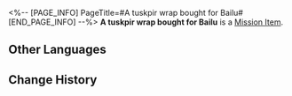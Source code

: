 <%-- [PAGE_INFO]
PageTitle=#A tuskpir wrap bought for Bailu#
[END_PAGE_INFO] --%>
{{Item Infobox
|id          = 140242
|image       = Item A tuskpir wrap bought for Bailu.png
|type        = Mission Item
|invCategory = Missions
|rarity      = 3
|effect      = 
|description = A cake roll that is too cute to eat.<br />It gets its name from the beautiful patterns on the roll that resembles a tuskpir's fur.
}}
{{Description|''"This cake roll is so cute and looks like a tuskpir!"''<br />''"It's actually made of tuskpirs."''<br />''"???"''}}
'''A tuskpir wrap bought for Bailu''' is a [[Mission Item]].

==Other Languages==
{{Other Languages
|en   = A tuskpir wrap bought for Bailu
|zhs  = 给白露买的貘馍卷
|zht  = 幫白露買的貘饃卷
|ja   = 白露に買ってあげた獏巻き
|ko   = 백로에게 사 주는 몽맥 롤빵
|es   = Enrollado de colmipir que compraste para Bailu
|fr   = Wrap de tapir pour Bailu
|ru   = Клыкопирулет для Байлу
|th   = Tuskpir Wrap ที่ซื้อให้ Bailu
|vi   = Da Heo Cuốn Mua Cho Bailu
|de   = Für Bailu gekaufte Tapirrolle
|id   = Tuskpir Wrap yang Dibeli untuk Bailu
|pt   = Um Enroladinho de Fantapir Comprado para Bailu
}}

==Change History==
{{Change History|1.3}}
